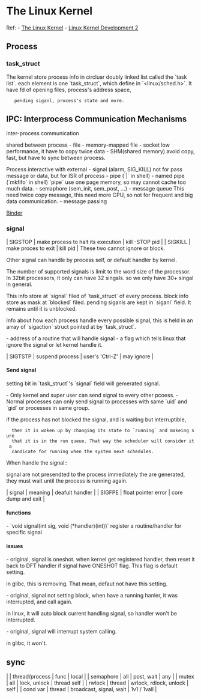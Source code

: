 = The Linux Kernel =
Ref:
- [[http://www.tldp.org/LDP/tlk/tlk-toc.html|The Linux Kernel]]
- [[http://www.makelinux.net/books/lkd2/?u=ch03lev1sec1|Linux Kernel Development 2]]

== Process ==
=== task_struct ===
The kernel store process info in circluar doubly linked list called the
`task list`. each element is one `task_struct`, which define in
`<linux/sched.h>`. It have fd of opening files, process's address space,
    pending siganl, process's state and more.

== IPC: Interprocess Communication Mechanisms ==
inter-process communication

shared between process
- file
- memory-mapped file
- socket
low performance, it have to copy twice data
- SHM(shared memory)
avoid copy, fast, but have to sync between process.

Process interactive with external
- signal (alarm, SIG_KILL)
not for pass message or data, but for ISR of process
- pipe (`|` in shell)
- named pipe (`mkfifo` in shell)
`pipe` use one page memory, so may cannot cache too much data.
- semaphore (sem_init, sem_post, ...)
- message queue
This need twice copy message, this need more CPU, so not for frequent and big
data communication.
- message passing

[[Binder]]
=== signal ===
| SIGSTOP | make process to halt its execution | kill -STOP pid |
| SIGKILL | make proces to exit                | kill pid       |
These two cannot ignore or block.

Other signal can handle by process self, or default handler by kernel.

The number of supported signals is limit to the word size of the processor. In
32bit processors, it only can have 32 singals. so we only have 30+ singal in
general.

This info store at `signal` filed of `task_struct` of every process.
block info store as mask at `blocked` filed. pending siganls are kept in
`siganl` field. It remains until it is unblocked.

Info about how each process handle every possible signal, this is held in an
array of `sigaction` struct pointed at by `task_struct`.

- address of a routine that will handle signal
- a flag which tells linux that ignore the signal or let kernel handle it.

| SIGTSTP | suspend process | user's 'Ctrl-Z' | may ignore |
==== Send signal ====
setting bit in `task_struct`'s `signal` field will gemerated signal.

- Only kernel and super user can send signal to every other pcoess.
- Normal processes can only send signal to processes with same `uid` and `gid`
or processes in same group.

if the process has not blocked the signal, and is waiting but interruptible,
   then it is woken up by changing its state to `running` and makeing sure
   that it is in the run queue. That way the scheduler will consider it a
   candicate for running when the system next schedules.

When handle the signal::

signal are not presendted to the process immediately the are generated, they
must wait until the process is running again.


| signal | meaning             | deafult handler    |
| SIGFPE | float pointer error | core dump and exit |

==== functions ====
- `void signal(int sig, void (*handler)(int))`
register a routine/handler for specific signal

==== issues ====
- original, signal is oneshot. when kernel get registered handler, then reset
it back to DFT handler if signal have ONESHOT flag. This flag is default
setting.

in glibc, this is removing. That mean, defaut not have this setting.

- original, signal not setting block, when have a running hanler, it was
interrupted, and call again.

in linux, it will auto block current handling signal, so handler won't be
interrupted.

- original, signal will interrupt system calling.

in glibc, it won't.
== sync ==
|           | thread/process | func                     | local       |
| semaphore | all            | post, wait               | any         |
| mutex     | all            | lock, unlock             | thread self |
| rwlock    | thread         | wrlock, rdlock, unlock   | self        |
| cond var  | thread         | broadcast,  signal, wait | 1v1 / 1vall |
